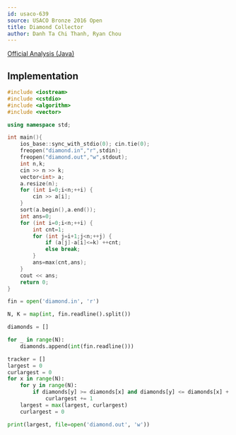 ```yaml
---
id: usaco-639
source: USACO Bronze 2016 Open
title: Diamond Collector
author: Danh Ta Chi Thanh, Ryan Chou
---
```


[Official Analysis (Java)](http://www.usaco.org/current/data/sol_diamond_bronze_open16.html)

## Implementation

<LanguageSection>

<CPPSection>

```cpp
#include <iostream>
#include <cstdio>
#include <algorithm>
#include <vector>

using namespace std;

int main(){
	ios_base::sync_with_stdio(0); cin.tie(0);
	freopen("diamond.in","r",stdin);
	freopen("diamond.out","w",stdout);
	int n,k;
	cin >> n >> k;
	vector<int> a;
	a.resize(n);
	for (int i=0;i<n;++i) {
		cin >> a[i];
	}
	sort(a.begin(),a.end());
	int ans=0;
	for (int i=0;i<n;++i) {
		int cnt=1;
		for (int j=i+1;j<n;++j) {
			if (a[j]-a[i]<=k) ++cnt;
			else break;
		}
		ans=max(cnt,ans);
	}
	cout << ans;
	return 0;
}

```

</CPPSection>

<PySection>

```py
fin = open('diamond.in', 'r')

N, K = map(int, fin.readline().split())

diamonds = []

for _ in range(N):
	diamonds.append(int(fin.readline()))

tracker = []
largest = 0
curlargest = 0
for x in range(N):
	for y in range(N):
		if diamonds[y] >= diamonds[x] and diamonds[y] <= diamonds[x] + K:
			curlargest += 1
	largest = max(largest, curlargest)
	curlargest = 0

print(largest, file=open('diamond.out', 'w'))
```

</PySection>

</LanguageSection>
